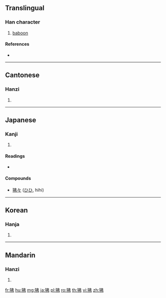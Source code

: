 ==Translingual==

===Han character===
{{Han char|rn=94|rad=犬|as=05|sn=8|four=45227|canj=KHLLN}}

# [[baboon]]

====References====
* {{Han ref|kx=0709.050|dkj=20338|dj=1121.150|hdz=21342.050|uh=72D2|ud=29394|bh=CD61|bd=52577}}

----

==Cantonese==

===Hanzi===
{{yue-hanzi|jyut=|y=fei6}}

# {{defn|lang=yue|sort=犬05}}

----

==Japanese==

===Kanji===
{{ja-kanji|grade=|rs=犬05}}

# {{defn|lang=ja|sort=犬05}}

====Readings====
* {{ja-readings|on=[[ひ]] (hi)|kanon=[[ひ]] (hi)}}

====Compounds====
* [[狒々]] ([[ひひ]], hihi)

----

==Korean==

===Hanja===
{{ko-hanja|hangeul=비|eumhun=|rv=bi|mr=pi|y=pi}}

# {{defn|lang=ko|sort=犬05}}

----

==Mandarin==

===Hanzi===
{{cmn-hanzi|pin=[[fèi]] ([[fei4]])|wg=fei<sup>4</sup>}}

# {{defn|lang=cmn|sort=犬05}}

[[fr:狒]]
[[hu:狒]]
[[mg:狒]]
[[ja:狒]]
[[pl:狒]]
[[ro:狒]]
[[th:狒]]
[[vi:狒]]
[[zh:狒]]